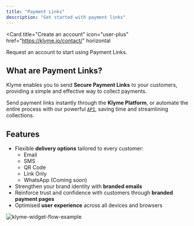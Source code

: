 ```yaml
---
title: "Payment Links"
description: "Get started with payment links"
---
```


<Card
  title="Create an account"
  icon="user-plus"
  href="https://klyme.io/contact/"
  horizontal
>
  Request an account to start using Payment Links.
</Card>

## What are Payment Links?

Klyme enables you to send **Secure Payment Links** to your customers, providing a simple and effective way to collect payments.

Send payment links instantly through the **Klyme Platform**, or automate the entire process with our powerful [`API`](api-reference/endpoint/payment-link), saving time and streamlining collections.

## Features

- Flexible **delivery options** tailored to every customer:
    - Email
    - SMS
    - QR Code
    - Link Only
    - WhatsApp (Coming soon)
- Strengthen your brand identity with **branded emails**
- Reinforce trust and confidence with customers through **branded payment pages**
- Optimised **user experience** across all devices and browsers


![klyme-widget-flow-example](https://storage.googleapis.com/klyme-misc/payment_links.png)
